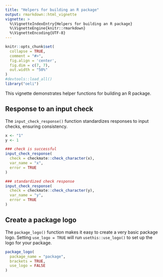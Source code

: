 ```yaml
---
title: "Helpers for building an R package"
output: rmarkdown::html_vignette
vignette: >
  %\VignetteIndexEntry{Helpers for building an R package}
  %\VignetteEngine{knitr::rmarkdown}
  %\VignetteEncoding{UTF-8}
---
```


```r
knitr::opts_chunk$set(
  collapse = TRUE,
  comment = "#>",
  fig.align = 'center', 
  fig.dim = c(7, 7), 
  out.width = "50%"
)
#devtools::load_all()
library("oeli")
```

This vignette demonstrates helper functions for building an R package.

## Response to an input check

The `input_check_response()` function standardizes responses to input checks, ensuring consistency.

```r
x <- "1"
y <- 1

### check is successful
input_check_response(
  check = checkmate::check_character(x),
  var_name = "x",
  error = TRUE
)

### standardized check response
input_check_response(
  check = checkmate::check_character(y),
  var_name = "y",
  error = TRUE
)
```

## Create a package logo

The `package_logo()` function makes it easy to create a very basic package logo. Setting `use_logo = TRUE` will run `usethis::use_logo()` to set up the logo for your package.

```r
package_logo(
  package_name = "package",
  brackets = TRUE,
  use_logo = FALSE
)
```
